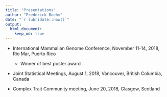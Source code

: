 ```yaml
---
title: "Presentations" 
author: "Frederick Boehm" 
date: "`r lubridate::now()`" 
output: 
  html_document:
    keep_md: true
---
```



- International Mammalian Genome Conference, November 11-14, 2018, Rio Mar, Puerto Rico
    - Winner of best poster award


- Joint Statistical Meetings, August 1, 2018, Vancouver, British Columbia, Canada

- Complex Trait Community meeting, June 20, 2018, Glasgow, Scotland


